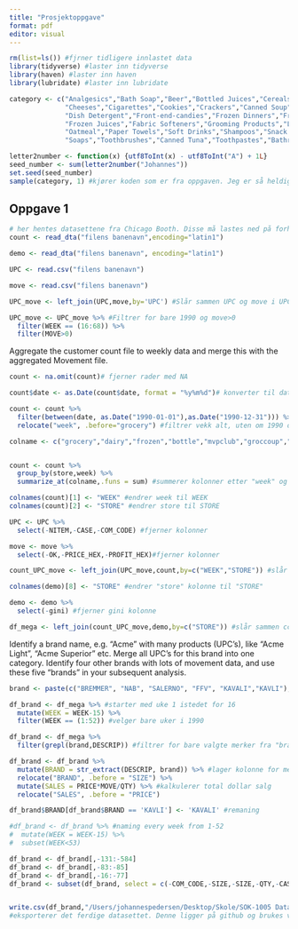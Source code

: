 ```yaml
---
title: "Prosjektoppgave"
format: pdf
editor: visual
---
```


```r
rm(list=ls()) #fjrner tidligere innlastet data 
library(tidyverse) #laster inn tidyverse
library(haven) #laster inn haven
library(lubridate) #laster inn lubridate
```

```r
category <- c("Analgesics","Bath Soap","Beer","Bottled Juices","Cereals",
              "Cheeses","Cigarettes","Cookies","Crackers","Canned Soup",
              "Dish Detergent","Front-end-candies","Frozen Dinners","Frozen Entrees",
              "Frozen Juices","Fabric Softeners","Grooming Products","Laundry Detergents",
              "Oatmeal","Paper Towels","Soft Drinks","Shampoos","Snack Crackers",
              "Soaps","Toothbrushes","Canned Tuna","Toothpastes","Bathroom Tissues")

letter2number <- function(x) {utf8ToInt(x) - utf8ToInt("A") + 1L}
seed_number <- sum(letter2number("Johannes"))
set.seed(seed_number)
sample(category, 1) #kjører koden som er fra oppgaven. Jeg er så heldig å få crackers som varekategori!
```

## Oppgave 1

```r
# her hentes datasettene fra Chicago Booth. Disse må lastes ned på forhånd. 
count <- read_dta("filens banenavn",encoding="latin1")

demo <- read_dta("filens banenavn", encoding="latin1")

UPC <- read.csv("filens banenavn")

move <- read.csv("filens banenavn")

```

```r
UPC_move <- left_join(UPC,move,by='UPC') #Slår sammen UPC og move i UPC_move

UPC_move <- UPC_move %>% #Filtrer for bare 1990 og move>0
  filter(WEEK == (16:68)) %>% 
  filter(MOVE>0)
```

Aggregate the customer count file to weekly data and merge this with the aggregated Movement file.

```r
count <- na.omit(count)# fjerner rader med NA

count$date <- as.Date(count$date, format = "%y%m%d")# konverter til date

count <- count %>% 
  filter(between(date, as.Date("1990-01-01"),as.Date("1990-12-31"))) %>% 
  relocate("week", .before="grocery") #filtrer vekk alt, uten om 1990 og flytter "week" kolonnen 

colname <- c("grocery","dairy","frozen","bottle","mvpclub","groccoup","meat","meatfroz","meatcoup","fish","fishcoup","promo","promcoup","produce","bulk","saladbar","prodcoup","bulkcoup","salcoup","floral","florcoup","deli","deliself","deliexpr","convfood","cheese","delicoup","bakery","pharmacy","pharcoup","gm","jewelry","cosmetic","haba","gmcoup","camera","photofin","video","videoren","vidcoup","beer","wine","spirits","miscscp","mancoup","custcoun","ftgchin","ftgccoup","ftgital","ftgicoup","daircoup","frozcoup","habacoup","photcoup","cosmcoup","ssdelicp","bakcoup","liqcoup") #lager en liste over alle kolonnene


count <- count %>% 
  group_by(store,week) %>% 
  summarize_at(colname,.funs = sum) #summerer kolonner etter "week" og "store"

colnames(count)[1] <- "WEEK" #endrer week til WEEK
colnames(count)[2] <- "STORE" #endrer store til STORE

UPC <- UPC %>% 
  select(-NITEM,-CASE,-COM_CODE) #fjerner kolonner

move <- move %>% 
  select(-OK,-PRICE_HEX,-PROFIT_HEX)#fjerner kolonner

count_UPC_move <- left_join(UPC_move,count,by=c("WEEK","STORE")) #slår sammen count og UPC_move
```

```r
colnames(demo)[8] <- "STORE" #endrer "store" kolonne til "STORE"

demo <- demo %>% 
  select(-gini) #fjerner gini kolonne

df_mega <- left_join(count_UPC_move,demo,by=c("STORE")) #slår sammen ccount_upc_movement med demo, kaller denne for df_mega
```

Identify a brand name, e.g. "Acme" with many products (UPC's), like "Acme Light", "Acme Superior" etc. Merge all UPC's for this brand into one category. Identify four other brands with lots of movement data, and use these five "brands" in your subsequent analysis.

```r
brand <- paste(c("BREMMER", "NAB", "SALERNO", "FFV", "KAVALI","KAVLI"), collapse = "|") #velger merker

df_brand <- df_mega %>% #starter med uke 1 istedet for 16
  mutate(WEEK = WEEK-15) %>% 
  filter(WEEK == (1:52)) #velger bare uker i 1990

df_brand <- df_mega %>% 
  filter(grepl(brand,DESCRIP)) #filtrer for bare valgte merker fra "brand"

df_brand <- df_brand %>% 
  mutate(BRAND = str_extract(DESCRIP, brand)) %>% #lager kolonne for merker
  relocate("BRAND", .before = "SIZE") %>% 
  mutate(SALES = PRICE*MOVE/QTY) %>% #kalkulerer total dollar salg
  relocate("SALES", .before = "PRICE")

df_brand$BRAND[df_brand$BRAND == 'KAVLI'] <- 'KAVALI' #remaning
```

```r
#df_brand <- df_brand %>% #naming every week from 1-52
#  mutate(WEEK = WEEK-15) %>% 
#  subset(WEEK<53)

df_brand <- df_brand[,-131:-584]
df_brand <- df_brand[,-83:-85]
df_brand <- df_brand[,-16:-77]
df_brand <- subset(df_brand, select = c(-COM_CODE,-SIZE,-SIZE,-QTY,-CASE,-NITEM)) #fjerner kolonner som ikke trengs


write.csv(df_brand,"/Users/johannespedersen/Desktop/Skole/SOK-1005 Datavitenskap/Prosjektoppgave/df.csv", row.names=FALSE) 
#eksporterer det ferdige datasettet. Denne ligger på github og brukes videre i de neste oppgavene
```
